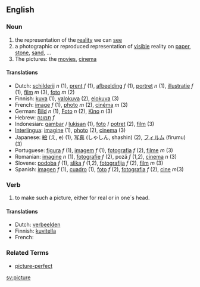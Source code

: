 ==English==
=== Noun ===

#the representation of the [[reality]] we can [[see]]
#a photographic or reproduced representation of [[visible]] reality on [[paper]], [[stone]], [[sand]], ...
#The pictures: the [[movies]], [[cinema]]

====Translations====

*Dutch: [[schilderij]] ''n'' (1), [[prent]] ''f'' (1), [[afbeelding]] ''f'' (1), [[portret]] ''n'' (1), [[illustratie]] ''f'' (1), [[film]] ''m'' (3), [[foto]] ''m'' (2)
*Finnish: [[kuva]] (1), [[valokuva]] (2), [[elokuva]] (3)
*French: [[image]] ''f'' (1), [[photo]] ''m'' (2), [[cinéma]] ''m'' (3)
*German: [[Bild]] ''n'' (1), [[Foto]] ''n'' (2), [[Kino]] ''n'' (3)
*Hebrew: [[תמונה]] ''f''
*Indonesian: [[gambar]] / [[lukis|lukisan]] (1), [[foto]] / [[potret]] (2), [[film]] (3)
*[[Interlingua]]: [[imagine]] (1), [[photo]] (2), [[cinema]] (3)
*Japanese: [[絵]] (え, e) (1), [[写真]] (しゃしん, shashin) (2), [[フィルム]] (firumu) (3)
*Portuguese: [[figura]] ''f'' (1), [[imagem]] ''f'' (1), [[fotografia]] ''f'' (2), [[filme]] ''m'' (3)
*Romanian: [[imagine]] ''n'' (1), [[fotografie]] ''f'' (2), poză ''f'' (1,2), [[cinema]] ''n'' (3)
*Slovene: [[podoba]] ''f'' (1), [[slika]] ''f'' (1,2), [[fotografija]] ''f'' (2), [[film]] ''m'' (3)
*Spanish: [[imagen]] ''f'' (1), [[cuadro]] (1), [[foto]] ''f'' (2), [[fotografia]] ''f'' (2), [[cine]] ''m''(3)

=== Verb ===

#to make such a picture, either for real or in one´s head.

====Translations====
*Dutch: [[verbeelden]]
*Finnish: [[kuvitella]]
*French: [[]]

===Related Terms===
*[[picture-perfect]]

[[sv:picture]]